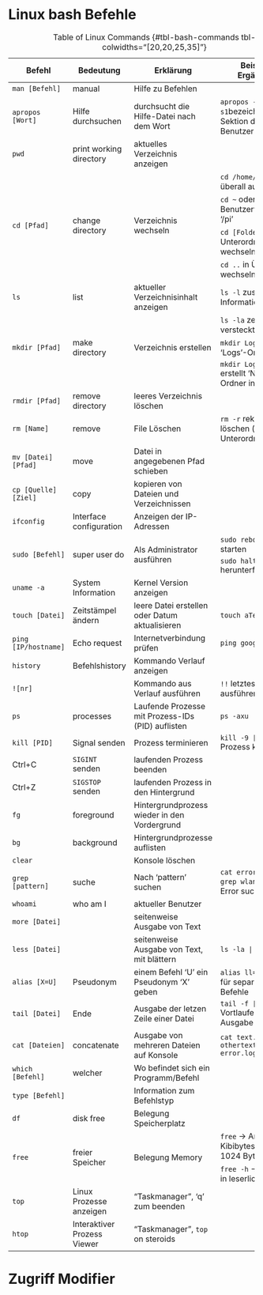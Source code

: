 # Linux bash Befehle {#sec-bash-commands}

+----------------------+-----------------------------+---------------------------------------------------+-----------------------------------------------------------------------+
| Befehl               | Bedeutung                   | Erklärung                                         | Beispiel / Ergänzung                                                  |
+======================+=============================+===================================================+=======================================================================+
| `man [Befehl]`       | manual                      | Hilfe zu Befehlen                                 |                                                                       |
+----------------------+-----------------------------+---------------------------------------------------+-----------------------------------------------------------------------+
| `apropos [Wort]`     | Hilfe durchsuchen           | durchsucht die Hilfe-Datei nach dem Wort          | `apropos -s1 disk` (`-s1`bezeichnet die Sektion der Benutzer-Befehle) |
+----------------------+-----------------------------+---------------------------------------------------+-----------------------------------------------------------------------+
| `pwd`                | print working directory     | aktuelles Verzeichnis anzeigen                    |                                                                       |
+----------------------+-----------------------------+---------------------------------------------------+-----------------------------------------------------------------------+
| `cd [Pfad]`          | change directory            | Verzeichnis wechseln                              | `cd /home/pi` von überall aufrufbar                                   |
|                      |                             |                                                   +-----------------------------------------------------------------------+
|                      |                             |                                                   | `cd ~` oder `cd` in Benutzerverzeichnis '/pi'                         |
|                      |                             |                                                   +-----------------------------------------------------------------------+
|                      |                             |                                                   | `cd [Foldername]` in Unterordner wechseln                             |
|                      |                             |                                                   +-----------------------------------------------------------------------+
|                      |                             |                                                   | `cd ..` in Überordner wechseln                                        |
+----------------------+-----------------------------+---------------------------------------------------+-----------------------------------------------------------------------+
| `ls`                 | list                        | aktueller Verzeichnisinhalt anzeigen              | `ls -l` zusätzliche Informationen                                     |
+----------------------+-----------------------------+---------------------------------------------------+-----------------------------------------------------------------------+
|                      |                             |                                                   | `ls -la` zeigt auch versteckte Dateien                                |
+----------------------+-----------------------------+---------------------------------------------------+-----------------------------------------------------------------------+
| `mkdir [Pfad]`       | make directory              | Verzeichnis erstellen                             | `mkdir Logs` erstellt 'Logs'-Ordner                                   |
+----------------------+-----------------------------+---------------------------------------------------+-----------------------------------------------------------------------+
|                      |                             |                                                   | `mkdir Logs/New` erstellt 'New'-Ordner in 'Logs'                      |
+----------------------+-----------------------------+---------------------------------------------------+-----------------------------------------------------------------------+
| `rmdir [Pfad]`       | remove directory            | leeres Verzeichnis löschen                        |                                                                       |
+----------------------+-----------------------------+---------------------------------------------------+-----------------------------------------------------------------------+
| `rm [Name]`          | remove                      | File Löschen                                      | `rm -r` rekursives löschen (inklusive Unterordner)                    |
+----------------------+-----------------------------+---------------------------------------------------+-----------------------------------------------------------------------+
| `mv [Datei] [Pfad]`  | move                        | Datei in angegebenen Pfad schieben                |                                                                       |
+----------------------+-----------------------------+---------------------------------------------------+-----------------------------------------------------------------------+
| `cp [Quelle] [Ziel]` | copy                        | kopieren von Dateien und Verzeichnissen           |                                                                       |
+----------------------+-----------------------------+---------------------------------------------------+-----------------------------------------------------------------------+
| `ifconfig`           | Interface configuration     | Anzeigen der IP-Adressen                          |                                                                       |
+----------------------+-----------------------------+---------------------------------------------------+-----------------------------------------------------------------------+
| `sudo [Befehl]`      | super user do               | Als Administrator ausführen                       | `sudo reboot` neu starten                                             |
|                      |                             |                                                   +-----------------------------------------------------------------------+
|                      |                             |                                                   | `sudo halt` herunterfahren                                            |
+----------------------+-----------------------------+---------------------------------------------------+-----------------------------------------------------------------------+
| `uname -a`           | System Information          | Kernel Version anzeigen                           |                                                                       |
+----------------------+-----------------------------+---------------------------------------------------+-----------------------------------------------------------------------+
| `touch [Datei]`      | Zeitstämpel ändern          | leere Datei erstellen oder Datum aktualisieren    | `touch aText.txt`                                                     |
+----------------------+-----------------------------+---------------------------------------------------+-----------------------------------------------------------------------+
| `ping [IP/hostname]` | Echo request                | Internetverbindung prüfen                         | `ping google.com`                                                     |
+----------------------+-----------------------------+---------------------------------------------------+-----------------------------------------------------------------------+
| `history`            | Befehlshistory              | Kommando Verlauf anzeigen                         |                                                                       |
+----------------------+-----------------------------+---------------------------------------------------+-----------------------------------------------------------------------+
| `![nr]`              |                             | Kommando aus Verlauf ausführen                    | `!!` letztes Komando ausführen                                        |
+----------------------+-----------------------------+---------------------------------------------------+-----------------------------------------------------------------------+
| `ps`                 | processes                   | Laufende Prozesse mit Prozess-IDs (PID) auflisten | `ps -axu`                                                             |
+----------------------+-----------------------------+---------------------------------------------------+-----------------------------------------------------------------------+
| `kill [PID]`         | Signal senden               | Prozess terminieren                               | `kill -9 [PID]` Prozess killen                                        |
+----------------------+-----------------------------+---------------------------------------------------+-----------------------------------------------------------------------+
| Ctrl+C               | `SIGINT` senden             | laufenden Prozess beenden                         |                                                                       |
+----------------------+-----------------------------+---------------------------------------------------+-----------------------------------------------------------------------+
| Ctrl+Z               | `SIGSTOP` senden            | laufenden Prozess in den Hintergrund              |                                                                       |
+----------------------+-----------------------------+---------------------------------------------------+-----------------------------------------------------------------------+
| `fg`                 | foreground                  | Hintergrundprozess wieder in den Vordergrund      |                                                                       |
+----------------------+-----------------------------+---------------------------------------------------+-----------------------------------------------------------------------+
| `bg`                 | background                  | Hintergrundprozesse auflisten                     |                                                                       |
+----------------------+-----------------------------+---------------------------------------------------+-----------------------------------------------------------------------+
| `clear`              |                             | Konsole löschen                                   |                                                                       |
+----------------------+-----------------------------+---------------------------------------------------+-----------------------------------------------------------------------+
| `grep [pattern]`     | suche                       | Nach 'pattern' suchen                             | `cat error.log | grep wlan` WLAN-Error suchen                         |
+----------------------+-----------------------------+---------------------------------------------------+-----------------------------------------------------------------------+
| `whoami`             | who am I                    | aktueller Benutzer                                |                                                                       |
+----------------------+-----------------------------+---------------------------------------------------+-----------------------------------------------------------------------+
| `more [Datei]`       |                             | seitenweise Ausgabe von Text                      |                                                                       |
+----------------------+-----------------------------+---------------------------------------------------+-----------------------------------------------------------------------+
| `less [Datei]`       |                             | seitenweise Ausgabe von Text, mit blättern        | `ls -la | less`                                                       |
+----------------------+-----------------------------+---------------------------------------------------+-----------------------------------------------------------------------+
| `alias [X=U]`        | Pseudonym                   | einem Befehl 'U' ein Pseudonym 'X' geben          | `alias ll="ls -l"` " " für separierte Befehle                         |
+----------------------+-----------------------------+---------------------------------------------------+-----------------------------------------------------------------------+
| `tail [Datei]`       | Ende                        | Ausgabe der letzen Zeile einer Datei              | `tail -f [Datei]` Vortlaufende Ausgabe                                |
+----------------------+-----------------------------+---------------------------------------------------+-----------------------------------------------------------------------+
| `cat [Dateien]`      | concatenate                 | Ausgabe von mehreren Dateien auf Konsole          | `cat text.txt othertext.txt error.log`                                |
+----------------------+-----------------------------+---------------------------------------------------+-----------------------------------------------------------------------+
| `which [Befehl]`     | welcher                     | Wo befindet sich ein Programm/Befehl              |                                                                       |
+----------------------+-----------------------------+---------------------------------------------------+-----------------------------------------------------------------------+
| `type [Befehl]`      |                             | Information zum Befehlstyp                        |                                                                       |
+----------------------+-----------------------------+---------------------------------------------------+-----------------------------------------------------------------------+
| `df`                 | disk free                   | Belegung Speicherplatz                            |                                                                       |
+----------------------+-----------------------------+---------------------------------------------------+-----------------------------------------------------------------------+
| `free`               | freier Speicher             | Belegung Memory                                   | `free` -> Angabe in Kibibytes (1 KiB = 1024 Bytes)                    |
|                      |                             |                                                   +-----------------------------------------------------------------------+
|                      |                             |                                                   | `free -h` -> Angabe in leserlicher Form                               |
+----------------------+-----------------------------+---------------------------------------------------+-----------------------------------------------------------------------+
| `top`                | Linux Prozesse anzeigen     | "Taskmanager", 'q' zum beenden                    |                                                                       |
+----------------------+-----------------------------+---------------------------------------------------+-----------------------------------------------------------------------+
| `htop`               | Interaktiver Prozess Viewer | "Taskmanager", `top` on steroids                  |                                                                       |
+----------------------+-----------------------------+---------------------------------------------------+-----------------------------------------------------------------------+

: Table of Linux Commands {#tbl-bash-commands tbl-colwidths="[20,20,25,35]"}

<!--
Do more as you'd like. See table "LinuxCommands.tgn" to use on "https://www.tablesgenerator.com/text_tables"

Make shure to check [x] Use reStructuredText syntax 
-->

# Zugriff Modifier {#sec-modifiertable}

```{=latex}
\begin{center}
\begin{tabularx}{\linewidth}{|l|c|c|c|c|c|c|}
\hline
\textbf{Standort des Aufrufers}            & \multicolumn{1}{l|}{\textbf{public}} & \multicolumn{1}{l|}{\textbf{protected internal}} & \multicolumn{1}{l|}{\textbf{protected}} & \multicolumn{1}{l|}{\textbf{internal}} & \multicolumn{1}{l|}{\textbf{private protected}} & \multicolumn{1}{l|}{\textbf{private}} \\ \hline
Innerhalb der Klasse                       & \textcolor{ForestGreen}{\faCheck}    & \textcolor{ForestGreen}{\faCheck}                & \textcolor{ForestGreen}{\faCheck}       & \textcolor{ForestGreen}{\faCheck}      & \textcolor{ForestGreen}{\faCheck}               & \textcolor{ForestGreen}{\faCheck}     \\ \hline
Abgeleitete Klasse (selbe Assembly)        & \textcolor{ForestGreen}{\faCheck}    & \textcolor{ForestGreen}{\faCheck}                & \textcolor{ForestGreen}{\faCheck}       & \textcolor{ForestGreen}{\faCheck}      & \textcolor{ForestGreen}{\faCheck}               & \textcolor{BrickRed}{\faTimes}        \\ \hline
Nicht abgeleitete Klasse (selbe Assembly)  & \textcolor{ForestGreen}{\faCheck}    & \textcolor{ForestGreen}{\faCheck}                & \textcolor{BrickRed}{\faTimes}          & \textcolor{ForestGreen}{\faCheck}      & \textcolor{BrickRed}{\faTimes}                  & \textcolor{BrickRed}{\faTimes}        \\ \hline
Abgeleitete Klasse (andere Assembly)       & \textcolor{ForestGreen}{\faCheck}    & \textcolor{ForestGreen}{\faCheck}                & \textcolor{ForestGreen}{\faCheck}       & \textcolor{BrickRed}{\faTimes}         & \textcolor{BrickRed}{\faTimes}                  & \textcolor{BrickRed}{\faTimes}        \\ \hline
Nicht abgeleitete Klasse (andere Assembly) & \textcolor{ForestGreen}{\faCheck}    & \textcolor{BrickRed}{\faTimes}                   & \textcolor{BrickRed}{\faTimes}          & \textcolor{BrickRed}{\faTimes}         & \textcolor{BrickRed}{\faTimes}                  & \textcolor{BrickRed}{\faTimes}        \\ \hline
\end{tabularx}
\end{center}
```